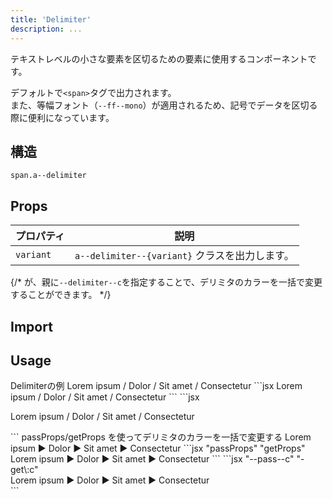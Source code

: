 ```yaml
---
title: 'Delimiter'
description: ...
---
```



テキストレベルの小さな要素を区切るための要素に使用するコンポーネントです。

デフォルトで`<span>`タグで出力されます。  
また、等幅フォント（<PropBadge type="cssvar">`--ff--mono`</PropBadge>）が適用されるため、記号でデータを区切る際に便利になっています。



## 構造
```pug
span.a--delimiter
```


## Props

| プロパティ | 説明 |
|---|---|
|`variant`| `a--delimiter--{variant}` クラスを出力します。|

{/* が、親に<PropBadge type="cssvar">`--delimiter--c`</PropBadge>を指定することで、デリミタのカラーを一括で変更することができます。 */}


## Import

<ImportCode component='Delimiter' />


## Usage

<Preview>
	<PreviewTitle>Delimiterの例</PreviewTitle>
	<PreviewArea resize p={20}>
		<Text>
			<span>Lorem ipsum</span>
			<Delimiter> / </Delimiter>
			<span>Dolor</span>
			<Delimiter> / </Delimiter>
			<span>Sit amet</span>
			<Delimiter> / </Delimiter>
			<span>Consectetur</span>
		</Text>
	</PreviewArea>
	<PreviewCode slot="tab" label="React, Astro">
	```jsx
	<Text>
		<span>Lorem ipsum</span>
		<Delimiter> / </Delimiter>
		<span>Dolor</span>
		<Delimiter> / </Delimiter>
		<span>Sit amet</span>
		<Delimiter> / </Delimiter>
		<span>Consectetur</span>
	</Text>
	```
	</PreviewCode>
	<PreviewCode slot="tab" label="HTML">
	```jsx
	<p>
		<span>Lorem ipsum</span>
		<span class="a--delimiter"> / </span>
		<span>Dolor</span>
		<span class="a--delimiter"> / </span>
		<span>Sit amet</span>
		<span class="a--delimiter"> / </span>
		<span>Consectetur</span>
	</p>
	```
	</PreviewCode>
</Preview>


<Preview>
	<PreviewTitle>passProps/getProps を使ってデリミタのカラーを一括で変更する</PreviewTitle>
	<PreviewArea resize p={20}>
		<Cluster gap={20} passProps={{c: 'accent'}}>
			<span >Lorem ipsum</span>
			<Delimiter getProps="c">▶</Delimiter>
			<span >Dolor</span>
			<Delimiter getProps="c">▶</Delimiter>
			<span >Sit amet</span>
			<Delimiter getProps="c">▶</Delimiter>
			<span >Consectetur</span>
		</Cluster>
	</PreviewArea>
	<PreviewCode slot="tab" label="React, Astro">
	```jsx "passProps" "getProps"
	<Cluster gap={20} passProps={{c: 'accent'}}>
		<span >Lorem ipsum</span>
		<Delimiter getProps="c">▶</Delimiter>
		<span >Dolor</span>
		<Delimiter getProps="c">▶</Delimiter>
		<span >Sit amet</span>
		<Delimiter getProps="c">▶</Delimiter>
		<span >Consectetur</span>
	</Cluster>
	```
	</PreviewCode>
	<PreviewCode slot="tab" label="HTML">
	```jsx "--pass--c" "-get\:c"
	<div class="l--cluster -gap:20" style="--pass--c:var(--accent)">
		<span>Lorem ipsum</span>
		<span class="a--delimiter -get:c">▶</span>
		<span>Dolor</span>
		<span class="a--delimiter -get:c">▶</span>
		<span>Sit amet</span>
		<span class="a--delimiter -get:c">▶</span>
		<span>Consectetur</span>
	</div>
	```
	</PreviewCode>
</Preview>
